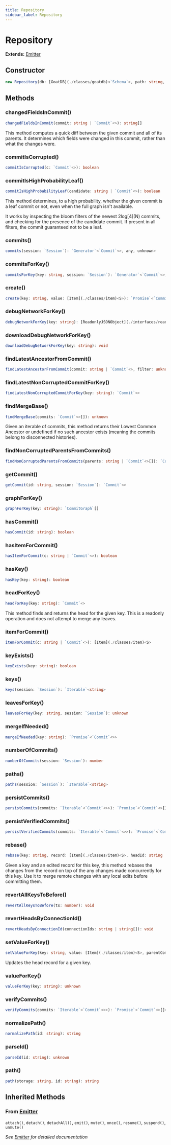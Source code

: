```yaml
---
title: Repository
sidebar_label: Repository
---
```


# Repository

**Extends:** [Emitter](./emitter)

## Constructor

```typescript
new Repository(db: [GoatDB](./classes/goatdb)<`Schema`>, path: string, trustPool: `TrustPool`<>, __namedParameters: `RepositoryConfig`<`ST`>)
```

## Methods

### changedFieldsInCommit()

```typescript
changedFieldsInCommit(commit: string | `Commit`<>): string[]
```

This method computes a quick diff between the given commit and all of its
parents. It determines which fields were changed in this commit, rather
than what the changes were.

### commitIsCorrupted()

```typescript
commitIsCorrupted(c: `Commit`<>): boolean
```

### commitIsHighProbabilityLeaf()

```typescript
commitIsHighProbabilityLeaf(candidate: string | `Commit`<>): boolean
```

This method determines, to a high probability, whether the given commit is
a leaf commit or not, even when the full graph isn't available.

It works by inspecting the bloom filters of the newest 2log\[4\]\(N\) commits,
and checking for the presence of the candidate commit. If present in all
filters, the commit guaranteed not to be a leaf.

### commits()

```typescript
commits(session: `Session`): `Generator`<`Commit`<>, any, unknown>
```

### commitsForKey()

```typescript
commitsForKey(key: string, session: `Session`): `Generator`<`Commit`<>, any, unknown>
```

### create()

```typescript
create(key: string, value: [Item](./classes/item)<S>): `Promise`<`Commit`<>>
```

### debugNetworkForKey()

```typescript
debugNetworkForKey(key: string): [ReadonlyJSONObject](./interfaces/readonlyjsonobject)
```

### downloadDebugNetworkForKey()

```typescript
downloadDebugNetworkForKey(key: string): void
```

### findLatestAncestorFromCommit()

```typescript
findLatestAncestorFromCommit(commit: string | `Commit`<>, filter: unknown): `Commit`<>
```

### findLatestNonCorruptedCommitForKey()

```typescript
findLatestNonCorruptedCommitForKey(key: string): `Commit`<>
```

### findMergeBase()

```typescript
findMergeBase(commits: `Commit`<>[]): unknown
```

Given an iterable of commits, this method returns their Lowest Common
Ancestor or undefined if no such ancestor exists (meaning the commits
belong to disconnected histories).

### findNonCorruptedParentsFromCommits()

```typescript
findNonCorruptedParentsFromCommits(parents: string | `Commit`<>[]): `Commit`<>[]
```

### getCommit()

```typescript
getCommit(id: string, session: `Session`): `Commit`<>
```

### graphForKey()

```typescript
graphForKey(key: string): `CommitGraph`[]
```

### hasCommit()

```typescript
hasCommit(id: string): boolean
```

### hasItemForCommit()

```typescript
hasItemForCommit(c: string | `Commit`<>): boolean
```

### hasKey()

```typescript
hasKey(key: string): boolean
```

### headForKey()

```typescript
headForKey(key: string): `Commit`<>
```

This method finds and returns the head for the given key. This is a
readonly operation and does not attempt to merge any leaves.

### itemForCommit()

```typescript
itemForCommit(c: string | `Commit`<>): [Item](./classes/item)<S>
```

### keyExists()

```typescript
keyExists(key: string): boolean
```

### keys()

```typescript
keys(session: `Session`): `Iterable`<string>
```

### leavesForKey()

```typescript
leavesForKey(key: string, session: `Session`): unknown
```

### mergeIfNeeded()

```typescript
mergeIfNeeded(key: string): `Promise`<`Commit`<>>
```

### numberOfCommits()

```typescript
numberOfCommits(session: `Session`): number
```

### paths()

```typescript
paths(session: `Session`): `Iterable`<string>
```

### persistCommits()

```typescript
persistCommits(commits: `Iterable`<`Commit`<>>): `Promise`<`Commit`<>[]>
```

### persistVerifiedCommits()

```typescript
persistVerifiedCommits(commits: `Iterable`<`Commit`<>>): `Promise`<`Commit`<>[]>
```

### rebase()

```typescript
rebase(key: string, record: [Item](./classes/item)<S>, headId: string | `Commit`<>): unknown
```

Given a key and an edited record for this key, this method rebases the
changes from the record on top of the any changes made concurrently for
this key. Use it to merge remote changes with any local edits before
committing them.

### revertAllKeysToBefore()

```typescript
revertAllKeysToBefore(ts: number): void
```

### revertHeadsByConnectionId()

```typescript
revertHeadsByConnectionId(connectionIds: string | string[]): void
```

### setValueForKey()

```typescript
setValueForKey(key: string, value: [Item](./classes/item)<S>, parentCommit: string | `Commit`<>): `Promise`<`Commit`<>>
```

Updates the head record for a given key.

### valueForKey()

```typescript
valueForKey(key: string): unknown
```

### verifyCommits()

```typescript
verifyCommits(commits: `Iterable`<`Commit`<>>): `Promise`<`Commit`<>[]>
```

### normalizePath()

```typescript
normalizePath(id: string): string
```

### parseId()

```typescript
parseId(id: string): unknown
```

### path()

```typescript
path(storage: string, id: string): string
```

## Inherited Methods

### From [Emitter](./emitter)

`attach()`, `detach()`, `detachAll()`, `emit()`, `mute()`, `once()`, `resume()`, `suspend()`, `unmute()`

*See [Emitter](./emitter) for detailed documentation*


